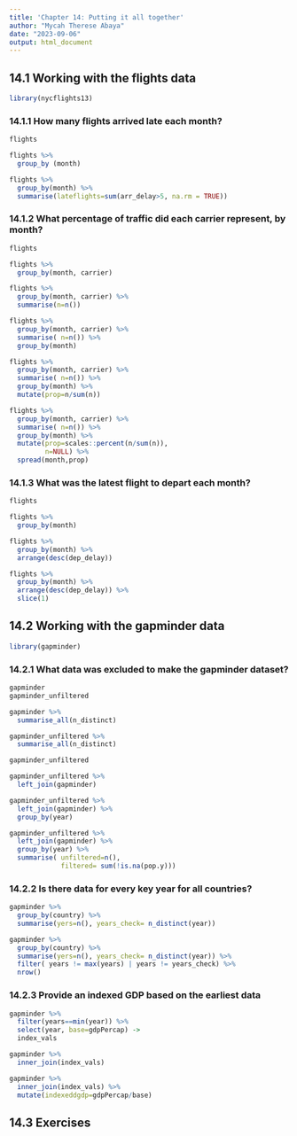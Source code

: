 ---
title: 'Chapter 14: Putting it all together'
author: "Mycah Therese Abaya"
date: "2023-09-06"
output: html_document
---

## 14.1 Working with the flights data

```{r}
library(nycflights13)
```

### 14.1.1 How many flights arrived late each month?

```{r}
flights
```

```{r}
flights %>% 
  group_by (month)
```

```{r}
flights %>% 
  group_by(month) %>% 
  summarise(lateflights=sum(arr_delay>5, na.rm = TRUE))
```

### 14.1.2 What percentage of traffic did each carrier represent, by month?

```{r}
flights
```

```{r}
flights %>% 
  group_by(month, carrier)
```

```{r}
flights %>% 
  group_by(month, carrier) %>% 
  summarise(n=n())
```

```{r}
flights %>% 
  group_by(month, carrier) %>% 
  summarise( n=n()) %>% 
  group_by(month)
```

```{r}
flights %>% 
  group_by(month, carrier) %>% 
  summarise( n=n()) %>% 
  group_by(month) %>% 
  mutate(prop=n/sum(n))
```

```{r}
flights %>% 
  group_by(month, carrier) %>% 
  summarise( n=n()) %>% 
  group_by(month) %>% 
  mutate(prop=scales::percent(n/sum(n)),
         n=NULL) %>% 
  spread(month,prop)
```

### 14.1.3 What was the latest flight to depart each month?

```{r}
flights
```

```{r}
flights %>% 
  group_by(month)
```

```{r}
flights %>% 
  group_by(month) %>% 
  arrange(desc(dep_delay))
```

```{r}
flights %>% 
  group_by(month) %>% 
  arrange(desc(dep_delay)) %>% 
  slice(1)
```

## 14.2 Working with the gapminder data

```{r}
library(gapminder)
```

### 14.2.1 What data was excluded to make the gapminder dataset?

```{r}
gapminder
gapminder_unfiltered
```

```{r}
gapminder %>% 
  summarise_all(n_distinct)
```

```{r}
gapminder_unfiltered %>% 
  summarise_all(n_distinct)
```

```{r}
gapminder_unfiltered
```

```{r}
gapminder_unfiltered %>% 
  left_join(gapminder)
```

```{r}
gapminder_unfiltered %>% 
  left_join(gapminder) %>% 
  group_by(year)
```

```{r}
gapminder_unfiltered %>% 
  left_join(gapminder) %>% 
  group_by(year) %>% 
  summarise( unfiltered=n(), 
             filtered= sum(!is.na(pop.y)))
```


### 14.2.2 Is there data for every key year for all countries?

```{r}
gapminder %>% 
  group_by(country) %>% 
  summarise(yers=n(), years_check= n_distinct(year))
```

```{r}
gapminder %>% 
  group_by(country) %>% 
  summarise(yers=n(), years_check= n_distinct(year)) %>% 
  filter( years != max(years) | years != years_check) %>% 
  nrow()
```

### 14.2.3 Provide an indexed GDP based on the earliest data

```{r}
gapminder %>% 
  filter(years==min(year)) %>% 
  select(year, base=gdpPercap) ->
  index_vals
```

```{r}
gapminder %>%
  inner_join(index_vals)
```

```{r}
gapminder %>% 
  inner_join(index_vals) %>% 
  mutate(indexeddgdp=gdpPercap/base)
```

## 14.3 Exercises